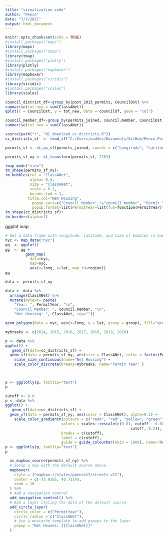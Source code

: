 ```yaml
---
title: "vizualization-code"
author: "Pence"
date: "7/7/2021"
output: html_document
---
```


```r
knitr::opts_chunk$set(echo = TRUE)
#install.packages("maps")
library(maps)
#install.packages("tmap")
library(tmap)
#install.packages("plotly")
library(plotly)
#install.packages("mapboxer")
library(mapboxer)
#install.packages("viridis")
library(viridis)
#install.packages("scales")
library(scales)
```

```r
council_district_df<-group_by(post_2013_permits, CouncilDst) %>%
summarise(tot_new = sum(ClassANet))
qplot(x = CouncilDst, y = tot_new, data = councildf, geom = "col")
```



```r
council_member_df<-group_by(permits_joined, council.member, CouncilDst) %>%
summarise(tot_new = sum(ClassANet))
```


```r
source(path("r", "01_download_cc_districts.R"))
cc_districts_sf  <- read_sf("C:/Users/waddes/Documents/GitHub/Pence.Parker.Project/data/nycc_21b")
```



```r
permits_sf <- st_as_sf(permits_joined, coords = c("Longitude", "Latitude"), crs = 4326)

permits_sf_ny <- st_transform(permits_sf, 2263)
```


```r
tmap_mode("view")
tm_shape(permits_sf_ny)+
tm_bubbles(col = "ClassANet",
           alpha= 0.5,
           size = "ClassANet",
           scale = 0.2,
           border.lwd = 1,
          title.col="Net Housing",
		    popup.vars=c("Council Member: "="council.member", "Permit Year: "="PermitYear","Net Housing: "="ClassANet"),
		    popup.format=list(PermitYear=list(fun=function(PermitYear)formatC(PermitYear, digits=0, format="d"))))+
tm_shape(cc_districts_sf)+
tm_borders(alpha=1)

```

ggplot map
```r
# Get a data frame with longitude, latitude, and size of bubbles (a bubble = a city)
nyc <- map_data("nyc")
gg  <- ggplot()
gg  <- gg + 
         geom_map(
           data=nyc, 
           map=nyc,
           aes(x=long, y=lat, map_id=region))
gg

data <- permits_sf_ny 

data <- data %>%
  arrange(ClassANet) %>%
  mutate(mytext= paste(
    "Year: ", PermitYear, "\n",
    "Council Member: ", council.member, "\n",
    "Net Housing: ", ClassANet, sep=""))

geom_polygon(data = nyc, aes(x=long, y = lat, group = group), fill="grey", alpha=0.3)

mybreaks <- c(2014, 2015, 2016, 2017, 2018, 2019, 2020)

p <- data %>%
ggplot() +
   geom_sf(data=cc_districts_sf) +
  geom_sf(data = permits_sf_ny, aes(size = ClassANet, color = factor(PermitYear)), alpha=0.1) +
    scale_size_continuous(name="Net Housing") +
    scale_color_discrete(breaks=mybreaks, name="Permit Year" )
   


p <- ggplotly(p, tooltip="text")
p

cutoff <- 0.0
p <- data %>%
ggplot() +
   geom_sf(data=cc_districts_sf) +
  geom_sf(data = permits_sf_ny, aes(color = ClassANet), alpha=0.1) +
    scale_color_gradientn(colours = c("red4", "red", "yellow", "green"), 
                         values = scales::rescale(c(0.01, cutoff - 0.0000000000000001, 
                                                        cutoff, 0.2)), 
                         breaks = c(cutoff), 
                         label = c(cutoff),
                         guide = guide_colourbar(nbin = 1000), name="Net Housing" )
p <- ggplotly(p, tooltip="text")
p
```
 
```r
 
  as_mapbox_source(permits_sf_ny) %>%
  # Setup a map with the default source above
  mapboxer(
    style = ("mapbox://styles/ppence17/streets-v11"),
    center = c(-73.9165, 40.7114),
    zoom = 10
  ) %>%
  # Add a navigation control
  add_navigation_control() %>%
  # Add a layer styling the data of the default source
  add_circle_layer(
    circle_color = c("PermitYear"),
    circle_radius = c("ClassANet"),
    # Use a mustache template to add popups to the layer
    popup = "Net Houses: {{ClassANet}}"
  )
```
  